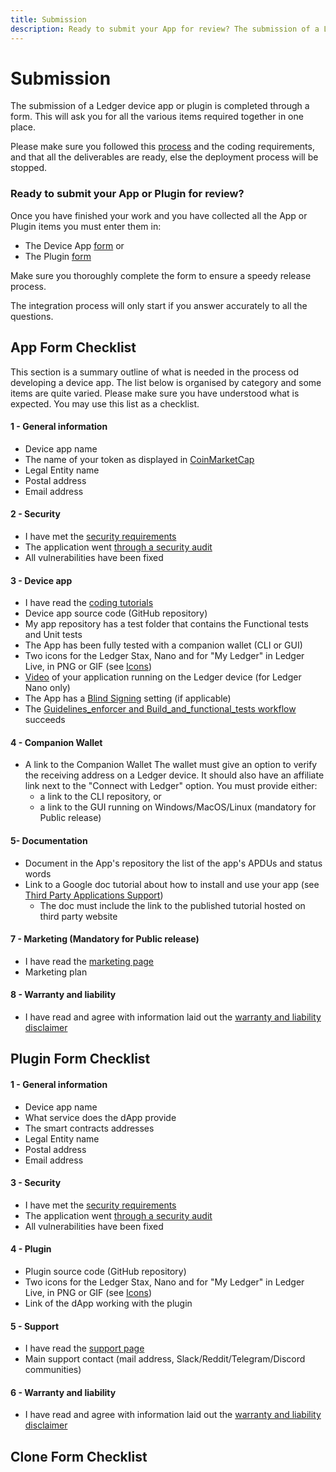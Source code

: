 ```yaml
---
title: Submission
description: Ready to submit your App for review? The submission of a Ledger devuce app is completed through a form.
---
```




# Submission

The submission of a Ledger device app or plugin is completed through a form. This will ask you for all the various items required together in one place.

Please make sure you followed this [process](./) and the coding requirements, and that all the deliverables are ready, else the deployment process will be stopped.

### Ready to submit your App or Plugin for review?

Once you have finished your work and you have collected all the App or Plugin items you must enter them in:
- The Device App [form](https://ledger.typeform.com/app-submission) or
- The Plugin [form](https://ledger.typeform.com/to/YZZCHEB8)

Make sure you thoroughly complete the form to ensure a speedy release process.

<Callout type="warning" emoji="⚠️">
    The integration process will only start if you answer accurately to all the questions.
</Callout>


## App Form Checklist

This section is a summary outline of what is needed in the process od developing a device app. The list below is organised by category and some items are quite varied.
Please make sure you have understood what is expected. You may use this list as a checklist.

#### 1 - General information

- Device app name
- The name of your token as displayed in [CoinMarketCap](https://coinmarketcap.com/)
- Legal Entity name
- Postal address
- Email address


#### 2 - Security

- I have met the [security requirements](../develop/requirements/security)
- The application went [through a security audit](./deliverables/security-audit)
- All vulnerabilities have been fixed


#### 3 - Device app

- I have read the [coding tutorials](../develop/tutorials)
- Device app source code (GitHub repository)
- My app repository has a test folder that contains the Functional tests and Unit tests
- The App has been fully tested with a companion wallet (CLI or GUI)
- Two icons for the Ledger Stax, Nano and for "My Ledger" in Ledger Live, in PNG or GIF
 (see [Icons](./deliverables/icons/))
- [Video](./deliverables/ui-flow-video/#video) of your application running on the Ledger device (for Ledger Nano only)
- The App has a [Blind Signing](../develop/requirements/security#signing-settings) setting (if applicable)
- The [Guidelines_enforcer and Build_and_functional_tests workflow](../develop/requirements/development#workflows) succeeds


#### 4 - Companion Wallet

- A link to the Companion Wallet The wallet must give an option to verify the receiving address on a Ledger device. It should also have an affiliate link next to the "Connect with Ledger" option. You must provide either:
  - a link to the CLI repository, or
  - a link to the GUI running on Windows/MacOS/Linux (mandatory for Public release)

#### 5- Documentation

- Document in the App's repository the list of the app's APDUs and status words
- Link to a Google doc tutorial about how to install and use your app (see [Third Party Applications Support](./deliverables/support))
    - The doc must include the link to the published tutorial hosted on third party website



#### 7 - Marketing (Mandatory for Public release)

- I have read the [marketing page](./deliverables/marketing)
- Marketing plan


#### 8 - Warranty and liability

- I have read and agree with information laid out the [warranty and liability disclaimer](./deliverables/legal/)

## Plugin Form Checklist

#### 1 - General information

- Device app name
- What service does the dApp provide
- The smart contracts addresses
- Legal Entity name
- Postal address
- Email address

#### 3 - Security

- I have met the [security requirements](../develop/requirements/security)
- The application went [through a security audit](./deliverables/security-audit)
- All vulnerabilities have been fixed

#### 4 - Plugin

- Plugin source code (GitHub repository)
- Two icons for the Ledger Stax, Nano and for "My Ledger" in Ledger Live, in PNG or GIF
 (see [Icons](./deliverables/icons/))
- Link of the dApp working with the plugin

#### 5 - Support

- I have read the [support page](./deliverables/support)
- Main support contact (mail address, Slack/Reddit/Telegram/Discord communities)

#### 6 - Warranty and liability

- I have read and agree with information laid out the [warranty and liability disclaimer](./deliverables/legal/)


## Clone Form Checklist


